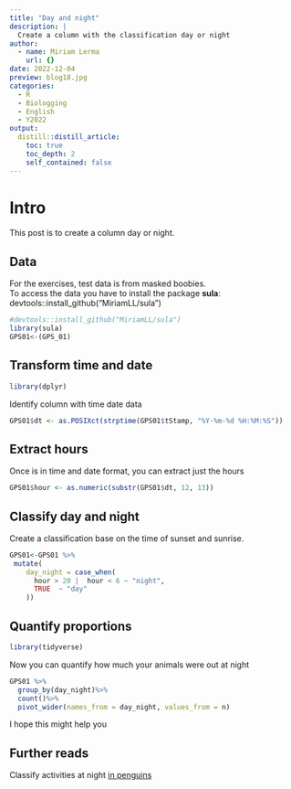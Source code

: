 ```yaml
---
title: "Day and night"
description: |
  Create a column with the classification day or night
author:
  - name: Miriam Lerma
    url: {}
date: 2022-12-04
preview: blog18.jpg
categories:
  - R
  - Biologging
  - English
  - Y2022
output:
  distill::distill_article:
    toc: true
    toc_depth: 2
    self_contained: false
---
```



# Intro

This post is to create a column day or night.   


## Data
For the exercises, test data is from masked boobies. <br>
To access the data you have to install the package **sula**: devtools::install_github("MiriamLL/sula")


```r
#devtools::install_github("MiriamLL/sula")
library(sula)
GPS01<-(GPS_01)
```

## Transform time and date
```r
library(dplyr)
```

Identify column with time date data

```r
GPS01$dt <- as.POSIXct(strptime(GPS01$tStamp, "%Y-%m-%d %H:%M:%S"))
```


## Extract hours

Once is in time and date format, you can extract just the hours

```r
GPS01$hour <- as.numeric(substr(GPS01$dt, 12, 13))
```

## Classify day and night
Create a classification base on the time of sunset and sunrise.

```r
GPS01<-GPS01 %>%
 mutate(
    day_night = case_when(
      hour > 20 |  hour < 6 ~ "night",
      TRUE  ~ "day"
    ))
```

## Quantify proportions

```r
library(tidyverse)
```

Now you can quantify how much your animals were out at night

```r
GPS01 %>%
  group_by(day_night)%>%
  count()%>%
  pivot_wider(names_from = day_night, values_from = n)
```

I hope this might help you

## Further reads

Classify activities at night [in penguins](https://www.miriam-lerma.com/posts/bls7)

